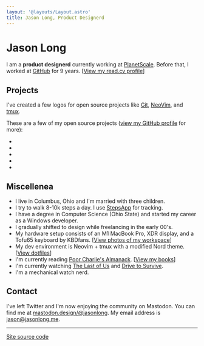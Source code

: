 ```yaml
---
layout: '@layouts/Layout.astro'
title: Jason Long, Product Designerd
---
```



# Jason Long

I am a **product designerd** currently working at [PlanetScale](https://planetscale.com). Before that, I worked at [GitHub](https://github.com) for 9 years. [[View my read.cv profile](https://read.cv/jasonlong)]

## Projects

I've created a few logos for open source projects like [Git](https://git-scm.com), [NeoVim](https://neovim.io/), and [tmux](https://github.com/tmux/tmux/wiki).

These are a few of my open source projects ([view my GitHub profile](https://github.com/jasonlong) for more):

* <GitHubProject name='isometric-contributions' description='3D GitHub contribution graph' repo='jasonlong/isometric-contributions' />
* <GitHubProject name='geo_pattern' description='Procedurally-generated background patterns' repo='jasonlong/geo_pattern' />
* <GitHubProject name='mater' description='Pomodoro client' repo='jasonlong/mater' />
* <GitHubProject name='cayman-theme' description='Default GitHub Pages theme' repo='jasonlong/cayman-theme' />
* <GitHubProject name='beam' description='A simple message board for your organization or project' repo='planetscale/beam' />

## Miscellenea

* I live in Columbus, Ohio and I'm married with three children.
* I try to walk 8-10k steps a day. I use [StepsApp](https://steps.app/) for tracking.
* I have a degree in Computer Science (Ohio State) and started my career as a Windows developer.
* I gradually shifted to design while freelancing in the early 00's.
* My hardware setup consists of an M1 MacBook Pro, XDR display, and a Tofu65 keyboard by KBDfans. [[View photos of my workspace](https://www.workspaces.xyz/p/160-jason-long)]
* My dev environment is Neovim + tmux with a modified Nord theme. [[View dotfiles](https://github.com/jasonlong/dotfiles)]
* I'm currently reading [Poor Charlie's Almanack](https://literal.club/jasonlong/book/poor-charlies-almanack-40). [[View my books](https://literal.club/jasonlong)]
* I'm currently watching [The Last of Us](https://www.hbo.com/the-last-of-us/season-1) and [Drive to Survive](https://www.netflix.com/title/80204890).
* I'm a mechanical watch nerd.

## Contact

I've left Twitter and I'm now enjoying the community on Mastodon. You can find me at <a href="https://mastodon.design/@jasonlong" rel="me">mastodon.design/@jasonlong</a>. My email address is jason@jasonlong.me.

----

[Site source code](https://github.com/jasonlong/jasonlong.me)

